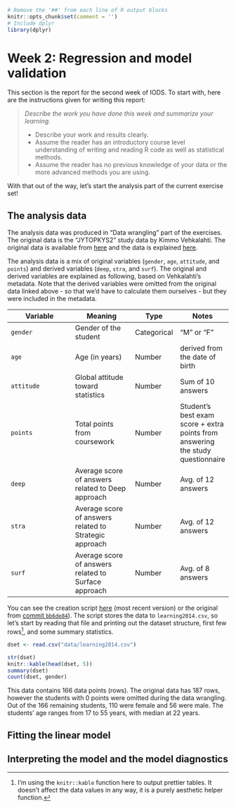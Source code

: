 ```r
# Remove the '##' from each line of R output blocks
knitr::opts_chunk$set(comment = '') 
# Include dplyr
library(dplyr)
```

# Week 2: Regression and model validation
This section is the report for the second week of IODS. To start with, here are the instructions given for writing this report:

>*Describe the work you have done this week and summarize your learning.*
>
>- Describe your work and results clearly. 
>- Assume the reader has an introductory course level understanding of writing and reading R code as well as statistical methods.
>- Assume the reader has no previous knowledge of your data or the more advanced methods you are using.

With that out of the way, let's start the analysis part of the current exercise set!

## The analysis data
The analysis data was produced in "Data wrangling" part of the exercises. The original data is the "JYTOPKYS2" study data by Kimmo Vehkalahti. The original data is available from [here](https://www.mv.helsinki.fi/home/kvehkala/JYTmooc/JYTOPKYS3-data.txt) and the data is explained [here](https://www.mv.helsinki.fi/home/kvehkala/JYTmooc/JYTOPKYS2-meta.txt).

The analysis data is a mix of original variables (`gender`, `age`, `attitude`, and `points`) and derived variables (`deep`, `stra`, and `surf`). The original and derived variables are explained as following, based on Vehkalahti's metadata. Note that the derived variables were omitted from the original data linked above - so that we'd have to calculate them ourselves - but they were included in the metadata.

| Variable | Meaning | Type | Notes |
|----------|---------|------|-------|
| `gender` | Gender of the student | Categorical | "M" or "F" |
| `age` | Age (in years) | Number | derived from the date of birth |
| `attitude` | Global attitude toward statistics | Number | Sum of 10 answers |
| `points` | Total points from coursework | Number | Student's best exam score + extra points from answering the study questionnaire  |
| `deep` | Average score of answers related to Deep approach | Number | Avg. of 12 answers |
| `stra`| Average score of answers related to Strategic approach | Number | Avg. of 12 answers |
| `surf`| Average score of answers related to Surface approach | Number| Avg. of 8 answers |

You can see the creation script [here](https://github.com/pkars/IODS-project/blob/master/data/create_learning2014.R) (most recent version) or the original from [commit `bb6de84`](https://github.com/pkars/IODS-project/blob/bb6de848b26bd4fbd3e909cce19831c8d86ccbee/data/create_learning2014.R)). The script stores the data to `learning2014.csv`, so let's start by reading that file and printing out the dataset structure, first few rows[^1], and some summary statistics.

```r
dset <- read.csv("data/learning2014.csv")
```

```r
str(dset)
knitr::kable(head(dset, 5))
summary(dset)
count(dset, gender)
```

This data contains 166 data points (rows). The original data has 187 rows, however the students with 0 points were omitted during the data wrangling. Out of the 166 remaining students, 110 were female and 56 were male. The students' age ranges from 17 to 55 years, with median at 22 years. 

## Fitting the linear model

## Interpreting the model and the model diagnostics


[^1]: I'm using the `knitr::kable` function here to output prettier tables. It doesn't affect the data values in any way, it is a purely aesthetic helper function.